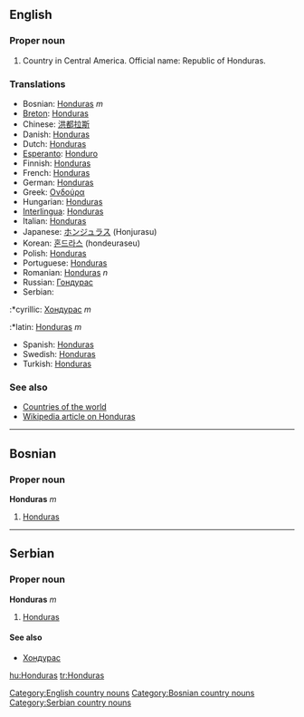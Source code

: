 ==English==
===Proper noun===
# Country in Central America. Official name: Republic of Honduras.
===Translations===
*Bosnian: [[Honduras]] ''m''
*[[Breton]]: [[Honduras]]
*Chinese: [[洪都拉斯]]
*Danish: [[Honduras]]
*Dutch: [[Honduras]]
*[[Esperanto]]: [[Honduro]]
*Finnish: [[Honduras]]
*French: [[Honduras]]
*German: [[Honduras]]
*Greek: [[Ονδούρα]]
*Hungarian: [[Honduras]]
*[[Interlingua]]: [[Honduras]]
*Italian: [[Honduras]]
*Japanese: [[ホンジュラス]] (Honjurasu)
*Korean: [[혼드라스]] (hondeuraseu)
*Polish: [[Honduras]]
*Portuguese: [[Honduras]]
*Romanian: [[Honduras]] ''n''
*Russian: [[Гондурас]]
*Serbian:
:*cyrillic: [[Хондурас]] ''m''
:*latin: [[Honduras]] ''m''
*Spanish: [[Honduras]]
*Swedish: [[Honduras]]
*Turkish: [[Honduras]]

===See also===
*[[Countries of the world]]
*[[w:Honduras|Wikipedia article on Honduras]]
[[Category:English country nouns]]
----
==Bosnian==
===Proper noun===
'''Honduras''' ''m''
#[[Honduras]]
[[Category:Bosnian country nouns]]
----

==Serbian==
===Proper noun===
'''Honduras''' ''m''
#[[Honduras]]
====See also====
*[[Хондурас]]
[[Category:Serbian country nouns]]

[[hu:Honduras]]
[[tr:Honduras]]